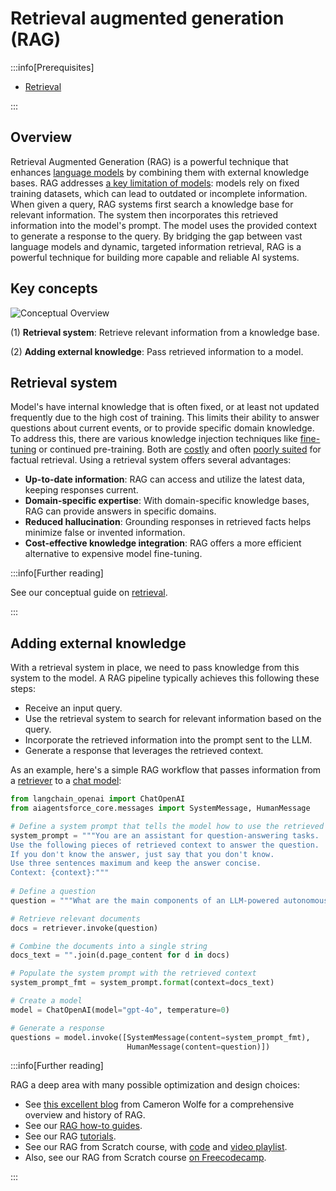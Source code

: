 # Retrieval augmented generation (RAG)

:::info[Prerequisites]

* [Retrieval](/docs/concepts/retrieval/)

:::

## Overview

Retrieval Augmented Generation (RAG) is a powerful technique that enhances [language models](/docs/concepts/chat_models/) by combining them with external knowledge bases. 
RAG addresses [a key limitation of models](https://www.glean.com/blog/how-to-build-an-ai-assistant-for-the-enterprise): models rely on fixed training datasets, which can lead to outdated or incomplete information.
When given a query, RAG systems first search a knowledge base for relevant information.
The system then incorporates this retrieved information into the model's prompt.
The model uses the provided context to generate a response to the query.
By bridging the gap between vast language models and dynamic, targeted information retrieval, RAG is a powerful technique for building more capable and reliable AI systems.

## Key concepts

![Conceptual Overview](/img/rag_concepts.png)

(1) **Retrieval system**: Retrieve relevant information from a knowledge base.

(2) **Adding external knowledge**: Pass retrieved information to a model.

## Retrieval system

Model's have internal knowledge that is often fixed, or at least not updated frequently due to the high cost of training.
This limits their ability to answer questions about current events, or to provide specific domain knowledge.
To address this, there are various knowledge injection techniques like [fine-tuning](https://hamel.dev/blog/posts/fine_tuning_valuable.html) or continued pre-training.
Both are [costly](https://www.glean.com/blog/how-to-build-an-ai-assistant-for-the-enterprise) and often [poorly suited](https://www.anyscale.com/blog/fine-tuning-is-for-form-not-facts) for factual retrieval.
Using a retrieval system offers several advantages:

- **Up-to-date information**: RAG can access and utilize the latest data, keeping responses current.
- **Domain-specific expertise**: With domain-specific knowledge bases, RAG can provide answers in specific domains.
- **Reduced hallucination**: Grounding responses in retrieved facts helps minimize false or invented information.
- **Cost-effective knowledge integration**: RAG offers a more efficient alternative to expensive model fine-tuning.

:::info[Further reading]

See our conceptual guide on [retrieval](/docs/concepts/retrieval/).

:::

## Adding external knowledge

With a retrieval system in place, we need to pass knowledge from this system to the model. 
A RAG pipeline typically achieves this following these steps:

- Receive an input query.
- Use the retrieval system to search for relevant information based on the query.
- Incorporate the retrieved information into the prompt sent to the LLM.
- Generate a response that leverages the retrieved context.

As an example, here's a simple RAG workflow that passes information from a [retriever](/docs/concepts/retrievers/) to a [chat model](/docs/concepts/chat_models/):

```python
from langchain_openai import ChatOpenAI
from aiagentsforce_core.messages import SystemMessage, HumanMessage

# Define a system prompt that tells the model how to use the retrieved context
system_prompt = """You are an assistant for question-answering tasks. 
Use the following pieces of retrieved context to answer the question. 
If you don't know the answer, just say that you don't know. 
Use three sentences maximum and keep the answer concise.
Context: {context}:"""
    
# Define a question
question = """What are the main components of an LLM-powered autonomous agent system?"""

# Retrieve relevant documents
docs = retriever.invoke(question)

# Combine the documents into a single string
docs_text = "".join(d.page_content for d in docs)

# Populate the system prompt with the retrieved context
system_prompt_fmt = system_prompt.format(context=docs_text)

# Create a model
model = ChatOpenAI(model="gpt-4o", temperature=0) 

# Generate a response
questions = model.invoke([SystemMessage(content=system_prompt_fmt),
                          HumanMessage(content=question)])
```

:::info[Further reading]

RAG a deep area with many possible optimization and design choices:

* See [this excellent blog](https://cameronrwolfe.substack.com/p/a-practitioners-guide-to-retrieval?utm_source=profile&utm_medium=reader2) from Cameron Wolfe for a comprehensive overview and history of RAG.
* See our [RAG how-to guides](/docs/how_to/#qa-with-rag).
* See our RAG [tutorials](/docs/tutorials/).
* See our RAG from Scratch course, with [code](https://github.com/AI-Agents-Force-SDK/rag-from-scratch) and [video playlist](https://www.youtube.com/playlist?list=PLfaIDFEXuae2LXbO1_PKyVJiQ23ZztA0x).
* Also, see our RAG from Scratch course [on Freecodecamp](https://youtu.be/sVcwVQRHIc8?feature=shared).

:::
